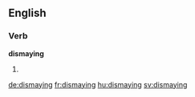 ==English==

===Verb===
'''dismaying'''

# {{present participle of|dismay}}

[[de:dismaying]]
[[fr:dismaying]]
[[hu:dismaying]]
[[sv:dismaying]]